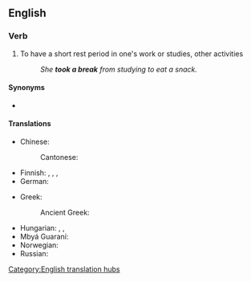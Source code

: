 ==English==

===Verb===
{{en-verb|[[take]]<,,took,taken> a [[break]]}}

# To have a short rest period in one's work or studies, other activities
#: ''She '''took a break''' from studying to eat a snack.''

====Synonyms====
* {{l|en|have a break}}

====Translations====
{{trans-top|to have a short rest period in one's work}}
* Chinese:
*: Cantonese: {{t|yue|休息|tr=jau1 sik1|sc=Hani}}
* Finnish: {{t+|fi|levätä}}, {{t|fi|[[pitää]] [[tauko]]}}, {{t+|fi|huilata}}, {{t|fi|huilia}}
* German: {{t|de|eine Pause machen}}
{{trans-mid}}
* Greek:
*: Ancient Greek: {{t|grc|ἀναπαύομαι}}
* Hungarian: {{t+|hu|pihen}}, {{t+|hu|megpihen}}, {{t+|hu|szünetet tart}}
* Mbyá Guaraní: {{t|gun|pytu'u}}
* Norwegian: {{t|no|ta en pause}}
* Russian: {{t+|ru|передохну́ть|pf}}
{{trans-bottom}}

[[Category:English translation hubs]]